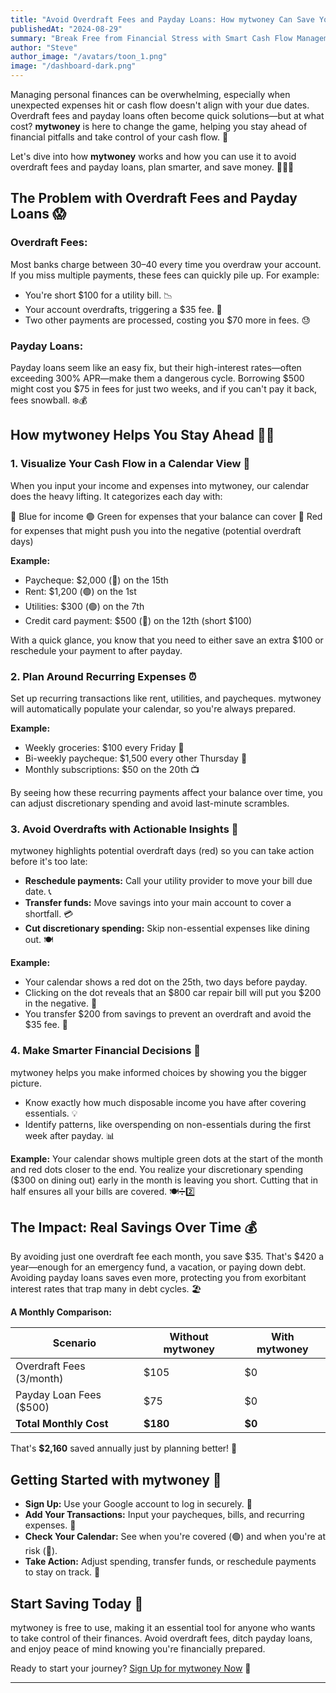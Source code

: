 ```yaml
---
title: "Avoid Overdraft Fees and Payday Loans: How mytwoney Can Save Your Wallet 💰"
publishedAt: "2024-08-29"
summary: "Break Free from Financial Stress with Smart Cash Flow Management 🚀"
author: "Steve"
author_image: "/avatars/toon_1.png"
image: "/dashboard-dark.png"
---
```


Managing personal finances can be overwhelming, especially when unexpected expenses hit or cash flow doesn't align with your due dates. 
Overdraft fees and payday loans often become quick solutions—but at what cost? **mytwoney** is here to change the game, 
helping you stay ahead of financial pitfalls and take control of your cash flow. 💪

Let's dive into how **mytwoney** works and how you can use it to avoid overdraft fees and payday loans, plan smarter, and save money. 🏊‍♂️💡

## The Problem with Overdraft Fees and Payday Loans 😱

### Overdraft Fees:

Most banks charge between $30–$40 every time you overdraw your account. If you miss multiple payments, these fees can quickly pile up. For example:

- You're short $100 for a utility bill. 📉
- Your account overdrafts, triggering a $35 fee. 💸
- Two other payments are processed, costing you $70 more in fees. 😓

### Payday Loans:

Payday loans seem like an easy fix, but their high-interest rates—often exceeding 300% APR—make them a dangerous cycle. Borrowing $500 might cost you $75 in fees for just two weeks, and if you can't pay it back, fees snowball. ❄️💰

## How mytwoney Helps You Stay Ahead 🦸‍♂️

### 1. Visualize Your Cash Flow in a Calendar View 📅

When you input your income and expenses into mytwoney, our calendar does the heavy lifting. It categorizes each day with:

🔵 Blue for income
🟢 Green for expenses that your balance can cover
🔴 Red for expenses that might push you into the negative (potential overdraft days)

**Example:**
- Paycheque: $2,000 (🔵) on the 15th
- Rent: $1,200 (🟢) on the 1st
- Utilities: $300 (🟢) on the 7th
- Credit card payment: $500 (🔴) on the 12th (short $100)

With a quick glance, you know that you need to either save an extra $100 or reschedule your payment to after payday.

### 2. Plan Around Recurring Expenses ⏰

Set up recurring transactions like rent, utilities, and paycheques. mytwoney will automatically populate your calendar, so you're always prepared.

**Example:**
- Weekly groceries: $100 every Friday 🛒
- Bi-weekly paycheque: $1,500 every other Thursday 💼
- Monthly subscriptions: $50 on the 20th 📺

By seeing how these recurring payments affect your balance over time, you can adjust discretionary spending and avoid last-minute scrambles.

### 3. Avoid Overdrafts with Actionable Insights 🚦

mytwoney highlights potential overdraft days (red) so you can take action before it's too late:
- **Reschedule payments:** Call your utility provider to move your bill due date. 📞
- **Transfer funds:** Move savings into your main account to cover a shortfall. 💳
- **Cut discretionary spending:** Skip non-essential expenses like dining out. 🍽️

**Example:**
- Your calendar shows a red dot on the 25th, two days before payday.
- Clicking on the dot reveals that an $800 car repair bill will put you $200 in the negative. 🚗
- You transfer $200 from savings to prevent an overdraft and avoid the $35 fee. 🎉

### 4. Make Smarter Financial Decisions 🧠

mytwoney helps you make informed choices by showing you the bigger picture.

- Know exactly how much disposable income you have after covering essentials. 💡
- Identify patterns, like overspending on non-essentials during the first week after payday. 📊

**Example:**
Your calendar shows multiple green dots at the start of the month and red dots closer to the end. 
You realize your discretionary spending ($300 on dining out) early in the month is leaving you short. 
Cutting that in half ensures all your bills are covered. 🍽️➗2️⃣

## The Impact: Real Savings Over Time 💰

By avoiding just one overdraft fee each month, you save $35. That's $420 a year—enough for an emergency fund, 
a vacation, or paying down debt. Avoiding payday loans saves even more, protecting you from exorbitant interest 
rates that trap many in debt cycles. 🏖️

**A Monthly Comparison:**

| Scenario                      | Without mytwoney | With mytwoney |
| ----------------------------- | ---------------- | ------------- |
| Overdraft Fees (3/month)      | $105             | $0            |
| Payday Loan Fees ($500)       | $75              | $0            |
| **Total Monthly Cost**        | **$180**         | **$0**        |

That's **$2,160** saved annually just by planning better! 🎊

## Getting Started with mytwoney 🚀

- **Sign Up:** Use your Google account to log in securely. 🔐
- **Add Your Transactions:** Input your paycheques, bills, and recurring expenses. 📝
- **Check Your Calendar:** See when you're covered (🟢) and when you're at risk (🔴).
- **Take Action:** Adjust spending, transfer funds, or reschedule payments to stay on track. 🎯

## Start Saving Today 🌟

mytwoney is free to use, making it an essential tool for anyone who wants to take control of their finances. 
Avoid overdraft fees, ditch payday loans, and enjoy peace of mind knowing you're financially prepared.

Ready to start your journey? [Sign Up for mytwoney Now](/signup) 🚀

---------------------------------------------------------